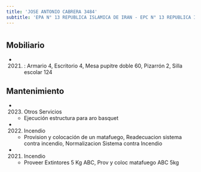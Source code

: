 ```yaml
---
title: 'JOSE ANTONIO CABRERA 3484'
subtitle: 'EPA N° 13 REPUBLICA ISLAMICA DE IRAN - EPC N° 13 REPUBLICA ISLAMICA DE IRAN'
---
```


#


## Mobiliario

*  (2021) : Armario 4, Escritorio 4, Mesa pupitre doble 60, Pizarrón 2, Silla escolar 124 





## Mantenimiento

*  (2023) Otros Servicios 
    + Ejecución estructura para aro basquet

*  (2022) Incendio 
    + Provision y colocación de un matafuego, Readecuacion sistema contra incendio, Normalizacion Sistema contra Incendio

*  (2021) Incendio 
    + Proveer Extintores 5 Kg ABC, Prov y coloc matafuego ABC 5kg




